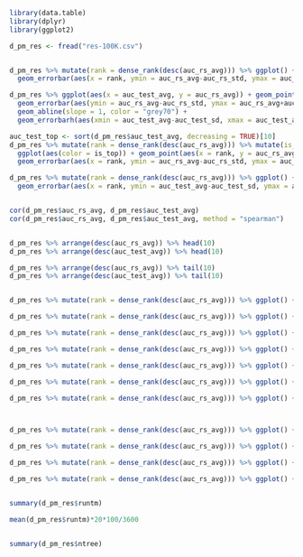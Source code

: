 ```r

library(data.table)
library(dplyr)
library(ggplot2)

d_pm_res <- fread("res-100K.csv")


d_pm_res %>% mutate(rank = dense_rank(desc(auc_rs_avg))) %>% ggplot() + geom_point(aes(x = rank, y = auc_rs_avg)) +
  geom_errorbar(aes(x = rank, ymin = auc_rs_avg-auc_rs_std, ymax = auc_rs_avg+auc_rs_std), width = 1)

d_pm_res %>% ggplot(aes(x = auc_test_avg, y = auc_rs_avg)) + geom_point() +
  geom_errorbar(aes(ymin = auc_rs_avg-auc_rs_std, ymax = auc_rs_avg+auc_rs_std), width = 0.0003, alpha = 0.2) +
  geom_abline(slope = 1, color = "grey70") +
  geom_errorbarh(aes(xmin = auc_test_avg-auc_test_sd, xmax = auc_test_avg+auc_test_sd), height = 0.0003, alpha = 0.2)

auc_test_top <- sort(d_pm_res$auc_test_avg, decreasing = TRUE)[10]
d_pm_res %>% mutate(rank = dense_rank(desc(auc_rs_avg))) %>% mutate(is_top = auc_test_avg>=auc_test_top) %>%
  ggplot(aes(color = is_top)) + geom_point(aes(x = rank, y = auc_rs_avg)) +
  geom_errorbar(aes(x = rank, ymin = auc_rs_avg-auc_rs_std, ymax = auc_rs_avg+auc_rs_std), width = 0.3)

d_pm_res %>% mutate(rank = dense_rank(desc(auc_rs_avg))) %>% ggplot() + geom_point(aes(x = rank, y = auc_test_avg)) +
  geom_errorbar(aes(x = rank, ymin = auc_test_avg-auc_test_sd, ymax = auc_test_avg+auc_test_sd), width = 1)


cor(d_pm_res$auc_rs_avg, d_pm_res$auc_test_avg)
cor(d_pm_res$auc_rs_avg, d_pm_res$auc_test_avg, method = "spearman")


d_pm_res %>% arrange(desc(auc_rs_avg)) %>% head(10)
d_pm_res %>% arrange(desc(auc_test_avg)) %>% head(10)

d_pm_res %>% arrange(desc(auc_rs_avg)) %>% tail(10)
d_pm_res %>% arrange(desc(auc_test_avg)) %>% tail(10)


d_pm_res %>% mutate(rank = dense_rank(desc(auc_rs_avg))) %>% ggplot() + geom_point(aes(x = rank, y = num_leaves)) + scale_y_log10()

d_pm_res %>% mutate(rank = dense_rank(desc(auc_rs_avg))) %>% ggplot() + geom_point(aes(x = rank, y = learning_rate)) + scale_y_log10()

d_pm_res %>% mutate(rank = dense_rank(desc(auc_rs_avg))) %>% ggplot() + geom_point(aes(x = rank, y = min_data_in_leaf)) + scale_y_log10()

d_pm_res %>% mutate(rank = dense_rank(desc(auc_rs_avg))) %>% ggplot() + geom_point(aes(x = rank, y = feature_fraction)) 

d_pm_res %>% mutate(rank = dense_rank(desc(auc_rs_avg))) %>% ggplot() + geom_point(aes(x = rank, y = bagging_fraction)) 

d_pm_res %>% mutate(rank = dense_rank(desc(auc_rs_avg))) %>% ggplot() + geom_point(aes(x = rank, y = lambda_l1)) 

d_pm_res %>% mutate(rank = dense_rank(desc(auc_rs_avg))) %>% ggplot() + geom_point(aes(x = rank, y = lambda_l2)) 



d_pm_res %>% mutate(rank = dense_rank(desc(auc_rs_avg))) %>% ggplot() + geom_point(aes(x = rank, y = ntrees))

d_pm_res %>% mutate(rank = dense_rank(desc(auc_rs_avg))) %>% ggplot() + geom_point(aes(x = rank, y = ntrees)) + scale_y_log10(breaks=c(30,100,300,1000,3000))

d_pm_res %>% mutate(rank = dense_rank(desc(auc_rs_avg))) %>% ggplot() + geom_point(aes(x = rank, y = runtm)) 

d_pm_res %>% mutate(rank = dense_rank(desc(auc_rs_avg))) %>% ggplot() + geom_point(aes(x = rank, y = runtm)) + scale_y_log10(breaks=c(1,3,10,30,100))


summary(d_pm_res$runtm)

mean(d_pm_res$runtm)*20*100/3600


summary(d_pm_res$ntree)


```